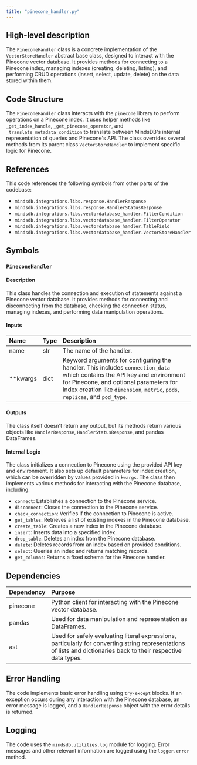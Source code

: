 ```yaml
---
title: "pinecone_handler.py"
---
```


## High-level description
The `PineconeHandler` class is a concrete implementation of the `VectorStoreHandler` abstract base class, designed to interact with the Pinecone vector database. It provides methods for connecting to a Pinecone index, managing indexes (creating, deleting, listing), and performing CRUD operations (insert, select, update, delete) on the data stored within them.

## Code Structure
The `PineconeHandler` class interacts with the `pinecone` library to perform operations on a Pinecone index. It uses helper methods like `_get_index_handle`, `_get_pinecone_operator`, and `_translate_metadata_condition` to translate between MindsDB's internal representation of queries and Pinecone's API. The class overrides several methods from its parent class `VectorStoreHandler` to implement specific logic for Pinecone.

## References
This code references the following symbols from other parts of the codebase:
- `mindsdb.integrations.libs.response.HandlerResponse`
- `mindsdb.integrations.libs.response.HandlerStatusResponse`
- `mindsdb.integrations.libs.vectordatabase_handler.FilterCondition`
- `mindsdb.integrations.libs.vectordatabase_handler.FilterOperator`
- `mindsdb.integrations.libs.vectordatabase_handler.TableField`
- `mindsdb.integrations.libs.vectordatabase_handler.VectorStoreHandler`

## Symbols

### `PineconeHandler`
#### Description
This class handles the connection and execution of statements against a Pinecone vector database. It provides methods for connecting and disconnecting from the database, checking the connection status, managing indexes, and performing data manipulation operations.

#### Inputs
| Name | Type | Description |
|:-----|:-----|:------------|
| name | str | The name of the handler. |
| **kwargs | dict | Keyword arguments for configuring the handler. This includes `connection_data` which contains the API key and environment for Pinecone, and optional parameters for index creation like `dimension`, `metric`, `pods`, `replicas`, and `pod_type`. |

#### Outputs
The class itself doesn't return any output, but its methods return various objects like `HandlerResponse`, `HandlerStatusResponse`, and pandas DataFrames.

#### Internal Logic
The class initializes a connection to Pinecone using the provided API key and environment. It also sets up default parameters for index creation, which can be overridden by values provided in `kwargs`. The class then implements various methods for interacting with the Pinecone database, including:
- `connect`: Establishes a connection to the Pinecone service.
- `disconnect`: Closes the connection to the Pinecone service.
- `check_connection`: Verifies if the connection to Pinecone is active.
- `get_tables`: Retrieves a list of existing indexes in the Pinecone database.
- `create_table`: Creates a new index in the Pinecone database.
- `insert`: Inserts data into a specified index.
- `drop_table`: Deletes an index from the Pinecone database.
- `delete`: Deletes records from an index based on provided conditions.
- `select`: Queries an index and returns matching records.
- `get_columns`: Returns a fixed schema for the Pinecone handler.

## Dependencies
| Dependency | Purpose |
|:-----------|:--------|
| pinecone | Python client for interacting with the Pinecone vector database. |
| pandas | Used for data manipulation and representation as DataFrames. |
| ast | Used for safely evaluating literal expressions, particularly for converting string representations of lists and dictionaries back to their respective data types. |

## Error Handling
The code implements basic error handling using `try-except` blocks. If an exception occurs during any interaction with the Pinecone database, an error message is logged, and a `HandlerResponse` object with the error details is returned.

## Logging
The code uses the `mindsdb.utilities.log` module for logging. Error messages and other relevant information are logged using the `logger.error` method.
